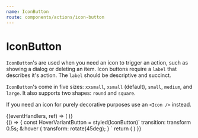 ```yaml
---
name: IconButton
route: components/actions/icon-button
---
```


# IconButton


<ComponentDetail of="IconButton" />

`IconButton`'s are used when you need an icon to trigger an action, such as showing a dialog or deleting an item. Icon buttons require a `label` that describes it's action. The `label` should be descriptive and succinct.

`IconButton`'s come in five sizes: `xxsmall`, `xsmall` (default), `small`, `medium`, and `large`. It also supports two shapes: `round` and `square`.

If you need an icon for purely decorative purposes use an `<Icon />` instead.

<Playground>
  <div>
    <Tooltip content="Add a new file">
      {(eventHandlers, ref) => (
        <IconButton
          label="Add File"
          icon="Plus"
          size="xxsmall"
          mr="small"
          ref={ref}
          {...eventHandlers}
        />
      )}
    </Tooltip>
    <IconButton label="Settings" icon="Gear" mr="small" />
    <IconButton
      label="Add to Favorites"
      icon="Favorite"
      size="small"
      mr="small"
    />
    <IconButton
      label="Delete Look"
      icon="Trash"
      size="medium"
      color="danger"
      mr="small"
    />
    <IconButton
      label="Forward"
      icon="CaretRight"
      size="large"
      shape="round"
      mr="small"
      outline
    />
  </div>
</Playground>

<Playground>
  {() => {
    const HoverVariantButton = styled(IconButton)`
      transition: transform 0.5s;
      &:hover {
        transform: rotate(45deg);
      }
    `
    return (
      <HoverVariantButton
        label="Close"
        icon="Close"
        size="large"
        outline
        mr="small"
      />
    )
  }}
</Playground>
